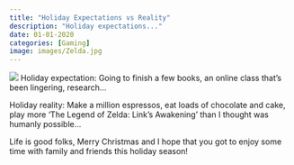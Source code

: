 ```yaml
---
title: "Holiday Expectations vs Reality"
description: "Holiday expectations..."
date: 01-01-2020
categories: [Gaming]
image: images/Zelda.jpg
---
```


![](./images/Zelda.jpg)
Holiday expectation: Going to finish a few books, an online class that's been lingering, research...

Holiday reality: Make a million espressos, eat loads of chocolate and cake, play more 'The Legend of Zelda: Link's Awakening' than I thought was humanly possible...

Life is good folks, Merry Christmas and I hope that you got to enjoy some time with family and friends this holiday season!